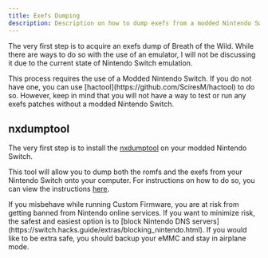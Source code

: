 ```yaml
---
title: Exefs Dumping
description: Description on how to dump exefs from a modded Nintendo Switch
---
```



The very first step is to acquire an exefs dump of Breath of the Wild. While there are ways to do so with the use of an emulator, I will not be discussing it due to the current state of Nintendo Switch emulation.

<Aside type='note'>This process requires the use of a Modded Nintendo Switch. If you do not have one, you can use [hactool](https://github.com/SciresM/hactool) to do so. However, keep in mind that you will not have a way to test or run any exefs patches without a modded Nintendo Switch. </Aside>

## nxdumptool

The very first step is to install the [nxdumptool](https://github.com/DarkMatterCore/nxdumptool/releases/tag/rewrite-prerelease) on your modded Nintendo Switch.

This tool will allow you to dump both the romfs and the exefs from your Nintendo Switch onto your computer. For instructions on how to do so, you can view the instructions [here](https://zeldamods.org/wiki/Help:Dumping_games#Dumping_binaries_.28executable_files.29).

<Aside type='danger'>
 If you misbehave while running Custom Firmware, you are at risk from getting banned from Nintendo online services. If you want to minimize risk, the safest and easiest option is to [block Nintendo DNS servers](https://switch.hacks.guide/extras/blocking_nintendo.html). If you would like to be extra safe, you should backup your eMMC and stay in airplane mode.
</Aside>

